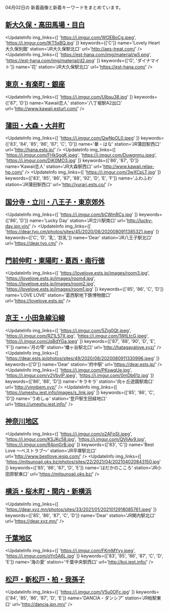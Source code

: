 

04月02日の
新着画像と新着キーワードをまとめています。

<DmmAffiliateIns />

## [新大久保・高田馬場・目白](/busty/0020)
<UpdateInfo
    img_links={[
    'https://i.imgur.com/WOEBoCg.jpeg',
    'https://i.imgur.com/IKT5sBQ.jpg'
    ]}
    keywords={['C']}
    name='Lovely Heart 大久保別館'
    station='JR大久保駅北口'
    url='http://aes-treat.com/'
/>
<UpdateInfo
    img_links={[
    'https://est-hana.com/img/material/w5.png',
    'https://est-hana.com/img/material/d2.png'
    ]}
    keywords={['G', 'ダイナマイト']}
    name='花'
    station='JR大久保駅北口'
    url='https://est-hana.com/'
/>
<DmmAffiliateIns />

## [東京・有楽町・銀座](/busty/0090)
<UpdateInfo
    img_links={[
    'https://i.imgur.com/UIbsu38.jpg'
    ]}
    keywords={['87', 'D']}
    name='Kawaii恋人'
    station='八丁堀駅A2出口'
    url='http://www.kawaii.esturl.com/'
/>
<DmmAffiliateIns />

## [蒲田・大森・大井町](/busty/0121)
<UpdateInfo
    img_links={[
    'https://i.imgur.com/QwNpOL0.jpeg'
    ]}
    keywords={['83', '84', '85', '86', '87', 'C', 'D']}
    name='華・はな'
    station='JR蒲田駅西口'
    url='http://hana.ests.jp/'
/>
<UpdateInfo
    img_links={[
    'https://i.imgur.com/FHkSgqK.jpeg',
    'https://i.imgur.com/Duwgnmu.jpeg',
    'https://i.imgur.com/DiK0MO3.jpg'
    ]}
    keywords={['86', '87', 'D']}
    name='Kawaii恋人'
    station='JR大森駅西口'
    url='http://www.kawaii.relax-hp.com/'
/>
<UpdateInfo
    img_links={[
    'https://i.imgur.com/3wXCpLT.jpg'
    ]}
    keywords={['83', '85', '86', '87', '88', '92', 'D', 'E', 'F']}
    name='ふわふわ'
    station='JR蒲田駅西口'
    url='http://yurari.ests.co/'
/>
<DmmAffiliateIns />

## [国分寺・立川・八王子・東京郊外](/busty/0200)
<UpdateInfo
    img_links={[
    'https://i.imgur.com/bCWmRCs.jpg'
    ]}
    keywords={['86', 'D']}
    name='Lucky Day'
    station='JR立川駅南口'
    url='http://lucky-day.jpn.vin/'
/>
<UpdateInfo
    img_links={[
    'https://dear.tyo.cm/photos/sites/45/2020/08/2020080911385321.jpeg'
    ]}
    keywords={['C', 'D', '乳', '巨乳']}
    name='Dear'
    station='JR八王子駅北口'
    url='https://dear.tyo.cm/'
/>
<DmmAffiliateIns />

## [門前仲町・東陽町・葛西・南行徳](/busty/0240)
<UpdateInfo
    img_links={[
    'https://lovelove.ests.jp/images/room3.jpg',
    'https://lovelove.ests.jp/images/room4.jpg',
    'https://lovelove.ests.jp/images/room2.jpg',
    'https://lovelove.ests.jp/images/room1.jpg'
    ]}
    keywords={['85', '86', 'C', 'D']}
    name='LOVE LOVE'
    station='葛西駅地下鉄博物館口'
    url='https://lovelove.ests.jp/'
/>
<DmmAffiliateIns />

## [京王・小田急線沿線](/busty/0260)
<UpdateInfo
    img_links={[
    'https://i.imgur.com/5Zjg0Qt.jpeg',
    'https://i.imgur.com/RZ1L57X.jpg',
    'https://i.imgur.com/1WtLtcG.jpeg',
    'https://i.imgur.com/JqBdYGa.jpeg'
    ]}
    keywords={['87', '88', '90', 'D', 'E', 'F']}
    name='月の雫'
    station='幡ヶ谷駅北口'
    url='http://hatagayalove.xyz/'
/>
<UpdateInfo
    img_links={[
    'https://dear.ests.jp/photos/sites/49/2020/08/2020080911330996.jpeg'
    ]}
    keywords={['D']}
    name='Dear'
    station='府中駅'
    url='https://dear.ests.jp/'
/>
<UpdateInfo
    img_links={[
    'https://i.imgur.com/PKswqUe.jpg',
    'https://i.imgur.com/y2VbvIP.jpeg',
    'https://i.imgur.com/0mDb61z.jpg'
    ]}
    keywords={['86', '88', 'D']}
    name='キラキラ'
    station='向ヶ丘遊園駅南口'
    url='http://vinnbem.xyz/'
/>
<UpdateInfo
    img_links={[
    'https://umeshu.iest.info/images/s_link.jpg'
    ]}
    keywords={['85', '86', 'C', 'D']}
    name='うめしゅ'
    station='登戸駅生田緑地口'
    url='https://umeshu.iest.info/'
/>
<DmmAffiliateIns />

## [神奈川地区](/busty/0300)
<UpdateInfo
    img_links={[
    'https://i.imgur.com/o2AFpSt.jpeg',
    'https://i.imgur.com/KSJKc58.jpg',
    'https://i.imgur.com/QVliAy9.jpg',
    'https://i.imgur.com/R4pnGrB.jpg'
    ]}
    keywords={['83', 'C']}
    name='Best Love ～ベストラブ～'
    station='JR平塚駅北口'
    url='http://www.bestlove.iesjp.com/'
/>
<UpdateInfo
    img_links={[
    'https://mitsunoaji.oks.bz/photos/sites/22/2021/04/202104020843150.jpg'
    ]}
    keywords={['85', '86', '87', 'D', 'E']}
    name='はだかのこころ'
    station='JR小田原駅東口'
    url='https://mitsunoaji.oks.bz/'
/>
<DmmAffiliateIns />

## [横浜・桜木町・関内・新横浜](/busty/0310)
<UpdateInfo
    img_links={[
    'https://dear.xyz.mn/photos/sites/33/2021/01/2021012918085761.jpeg'
    ]}
    keywords={['85', '86', '87', 'C', 'D']}
    name='Dear'
    station='JR関内駅北口'
    url='https://dear.xyz.mn/'
/>
<DmmAffiliateIns />

## [千葉地区](/busty/0500)
<UpdateInfo
    img_links={[
    'https://i.imgur.com/FKmMYyy.jpeg',
    'https://i.imgur.com/oYn5A6L.jpg'
    ]}
    keywords={['83', '85', '86', '87', 'C', 'D', 'E']}
    name='海の愛'
    station='千葉中央駅西口'
    url='http://koi.iest.info/'
/>
<DmmAffiliateIns />

## [松戸・新松戸・柏・我孫子](/busty/0520)
<UpdateInfo
    img_links={[
    'https://i.imgur.com/V5u0OFc.jpg'
    ]}
    keywords={['84', '85', '86', '87', 'D', 'E']}
    name='DANCIA・ダンシア'
    station='JR柏駅東口'
    url='http://dancia.jpn.mn/'
/>
<DmmAffiliateIns />

<DmmAffiliateScript />
